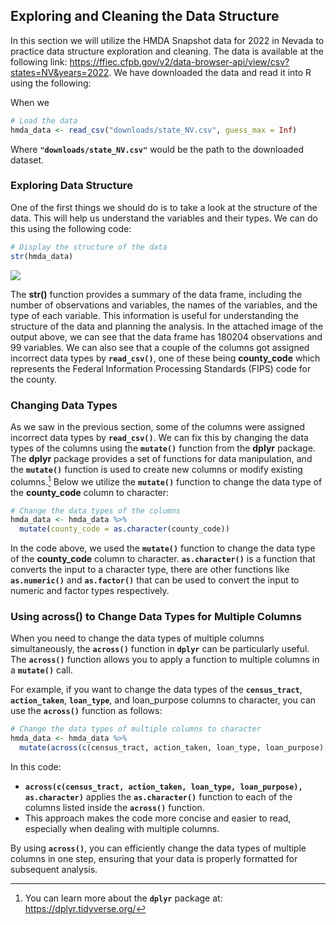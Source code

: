 ## Exploring and Cleaning the Data Structure

In this section we will utilize the HMDA Snapshot data for 2022 in Nevada to practice data structure exploration and cleaning. The data is available at the following link: <https://ffiec.cfpb.gov/v2/data-browser-api/view/csv?states=NV&years=2022>. We have downloaded the data and read it into R using the following:

When we 
``` r
# Load the data
hmda_data <- read_csv("downloads/state_NV.csv", guess_max = Inf)
```
Where **`"downloads/state_NV.csv"`** would be the path to the downloaded dataset.

### Exploring Data Structure

One of the first things we should do is to take a look at the structure of the data. This will help us understand the variables and their types. We can do this using the following code:

``` r
# Display the structure of the data
str(hmda_data)
```

![](images/structure_printout.png)

The **str()** function provides a summary of the data frame, including the number of observations and variables, the names of the variables, and the type of each variable. This information is useful for understanding the structure of the data and planning the analysis. In the attached image of the output above, we can see that the data frame has 180204 observations and 99 variables. We can also see that a couple of the columns got assigned incorrect data types by **`read_csv()`**, one of these being **county_code** which represents the Federal Information Processing Standards (FIPS) code for the county.

### Changing Data Types

As we saw in the previous section, some of the columns were assigned incorrect data types by **`read_csv()`**. We can fix this by changing the data types of the columns using the **`mutate()`** function from the **dplyr** package. The **dplyr** package provides a set of functions for data manipulation, and the **`mutate()`** function is used to create new columns or modify existing columns.[^2] Below we utilize the **`mutate()`** function to change the data type of the **county_code** column to character:

[^2]: You can learn more about the **`dplyr`** package at: <https://dplyr.tidyverse.org/>

``` r
# Change the data types of the columns
hmda_data <- hmda_data %>%
  mutate(county_code = as.character(county_code))
```

In the code above, we used the **`mutate()`** function to change the data type of the **county_code** column to character. **`as.character()`** is a function that converts the input to a character type, there are other functions like **`as.numeric()`** and **`as.factor()`** that can be used to convert the input to numeric and factor types respectively.

### Using across() to Change Data Types for Multiple Columns

When you need to change the data types of multiple columns simultaneously, the **`across()`** function in **`dplyr`** can be particularly useful. The **`across()`** function allows you to apply a function to multiple columns in a **`mutate()`** call.

For example, if you want to change the data types of the **`census_tract`**, **`action_taken`**, **`loan_type`**, and loan_purpose columns to character, you can use the **`across()`** function as follows:

```r
# Change the data types of multiple columns to character
hmda_data <- hmda_data %>%
  mutate(across(c(census_tract, action_taken, loan_type, loan_purpose), as.character))
```
In this code: 

-   **`across(c(census_tract, action_taken, loan_type, loan_purpose), as.character)`** applies the **`as.character()`** function to each of the columns listed inside the **`across()`** function.
-   This approach makes the code more concise and easier to read, especially when dealing with multiple columns.

By using **`across()`**, you can efficiently change the data types of multiple columns in one step, ensuring that your data is properly formatted for subsequent analysis.